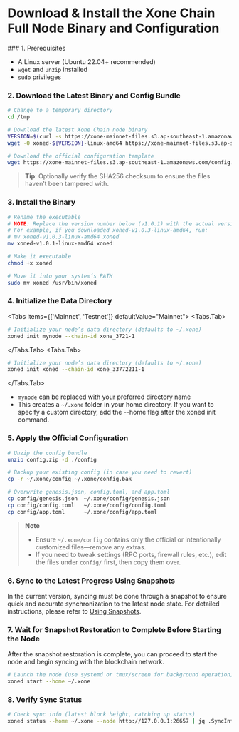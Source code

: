 
# Download & Install the Xone Chain Full Node Binary and Configuration

<Steps>
### 1. Prerequisites

* A Linux server (Ubuntu 22.04+ recommended)
* `wget` and `unzip` installed
* `sudo` privileges


### 2. Download the Latest Binary and Config Bundle

```bash showLineNumbers copy
# Change to a temporary directory
cd /tmp

# Download the latest Xone Chain node binary
VERSION=$(curl -s https://xone-mainnet-files.s3.ap-southeast-1.amazonaws.com/latest-version.txt)
wget -O xoned-${VERSION}-linux-amd64 https://xone-mainnet-files.s3.ap-southeast-1.amazonaws.com/xoned-${VERSION}-linux-amd64

# Download the official configuration template
wget https://xone-mainnet-files.s3.ap-southeast-1.amazonaws.com/config.zip
```

> **Tip**: Optionally verify the SHA256 checksum to ensure the files haven’t been tampered with.


### 3. Install the Binary

```bash showLineNumbers copy
# Rename the executable
# NOTE: Replace the version number below (v1.0.1) with the actual version you just downloaded.
# For example, if you downloaded xoned-v1.0.3-linux-amd64, run:
# mv xoned-v1.0.3-linux-amd64 xoned
mv xoned-v1.0.1-linux-amd64 xoned

# Make it executable
chmod +x xoned

# Move it into your system’s PATH
sudo mv xoned /usr/bin/xoned
```


### 4. Initialize the Data Directory

<Tabs items={['Mainnet', 'Testnet']} defaultValue="Mainnet">
  <Tabs.Tab>
  ```bash showLineNumbers copy
  # Initialize your node’s data directory (defaults to ~/.xone)
  xoned init mynode --chain-id xone_3721-1
  ```
  </Tabs.Tab>
  <Tabs.Tab>
  ```bash showLineNumbers copy
  # Initialize your node’s data directory (defaults to ~/.xone)
  xoned init xoned --chain-id xone_33772211-1
  ```
  </Tabs.Tab>
</Tabs>


* `mynode` can be replaced with your preferred directory name
* This creates a `~/.xone` folder in your home directory. If you want to specify a custom directory, add the --home flag after the xoned init command.


### 5. Apply the Official Configuration

```bash showLineNumbers copy
# Unzip the config bundle
unzip config.zip -d ./config

# Backup your existing config (in case you need to revert)
cp -r ~/.xone/config ~/.xone/config.bak

# Overwrite genesis.json, config.toml, and app.toml
cp config/genesis.json  ~/.xone/config/genesis.json
cp config/config.toml   ~/.xone/config/config.toml
cp config/app.toml      ~/.xone/config/app.toml
```

> **Note**
>
> * Ensure `~/.xone/config` contains only the official or intentionally customized files—remove any extras.
> * If you need to tweak settings (RPC ports, firewall rules, etc.), edit the files under `config/` first, then copy them over.


### 6. Sync to the Latest Progress Using Snapshots  
In the current version, syncing must be done through a snapshot to ensure quick and accurate synchronization to the latest node state. For detailed instructions, please refer to [Using Snapshots](/developers/operators/start/using-snapshots).


### 7. Wait for Snapshot Restoration to Complete Before Starting the Node  
After the snapshot restoration is complete, you can proceed to start the node and begin syncing with the blockchain network.

```bash showLineNumbers copy
# Launch the node (use systemd or tmux/screen for background operation)
xoned start --home ~/.xone
```


### 8. Verify Sync Status

```bash showLineNumbers copy
# Check sync info (latest block height, catching up status)
xoned status --home ~/.xone --node http://127.0.0.1:26657 | jq .SyncInfo

```

</Steps>
